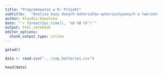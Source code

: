 ```yaml
---
title: "Programowanie w R: Projekt"
subtitle:   "Analiza bazy danych materiałów wykorzystywanych w tworzeniu baterii"
author: Klaudia Kowalska
date: "`r format(Sys.time(), '%d %B %Y')`"
output: html_notebook
editor_options: 
  chunk_output_type: inline
---
```




```r
getwd()

data <- read.csv("...\\mp_batteries.csv")

head(data)
```
